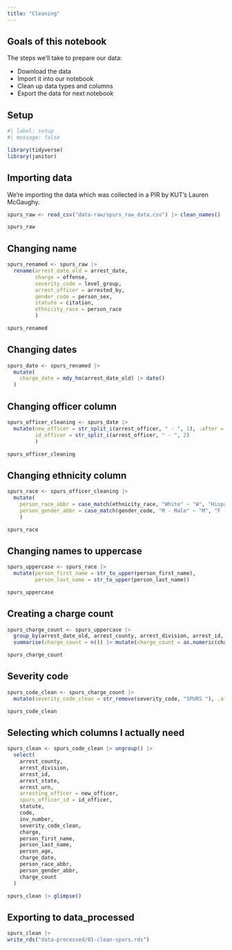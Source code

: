 ```yaml
---
title: "Cleaning"
---
```


## Goals of this notebook

The steps we'll take to prepare our data:

- Download the data
- Import it into our notebook
- Clean up data types and columns
- Export the data for next notebook

## Setup

```r
#| label: setup
#| message: false

library(tidyverse)
library(janitor)
```

## Importing data

We're importing the data which was collected in a PIR by KUT's Lauren McGaughy. 

```r
spurs_raw <- read_csv("data-raw/spurs_raw_data.csv") |> clean_names()

spurs_raw
```


## Changing name

```r
spurs_renamed <- spurs_raw |> 
  rename(arrest_date_old = arrest_date,
         charge = offense,
         severity_code = level_group,
         arrest_officer = arrested_by,
         gender_code = person_sex,
         statute = citation,
         ethnicity_race = person_race
         )

spurs_renamed
```


## Changing dates

```r
spurs_date <- spurs_renamed |>
  mutate(
    charge_date = mdy_hm(arrest_date_old) |> date()
  )
```

## Changing officer column

```r
spurs_officer_cleaning <- spurs_date |> 
  mutate(new_officer = str_split_i(arrest_officer, " - ", 1), .after = arrest_officer,
         id_officer = str_split_i(arrest_officer, " - ", 2)
         )

spurs_officer_cleaning
```


## Changing ethnicity column

```r
spurs_race <- spurs_officer_cleaning |> 
  mutate(
    person_race_abbr = case_match(ethnicity_race, "White" ~ "W", "Hispanic" ~ "H", "Hispanic or Latino" ~ "H", "Black" ~ "B", "Asian" ~ "A"),
    person_gender_abbr = case_match(gender_code, "M - Male" ~ "M", "F - Female" ~ "F")
    )

spurs_race
```


## Changing names to uppercase

```r
spurs_uppercase <- spurs_race |> 
  mutate(person_first_name = str_to_upper(person_first_name),
         person_last_name = str_to_upper(person_last_name))

spurs_uppercase
```


## Creating a charge count
 
```r
spurs_charge_count <- spurs_uppercase |>
  group_by(arrest_date_old, arrest_county, arrest_division, arrest_id, arrest_state, arrest_urn, arrest_officer, new_officer, id_officer, statute, code, inv_number, severity_code, charge, person_first_name, person_last_name, ethnicity_race, gender_code, person_age, charge_date, person_race_abbr, person_gender_abbr ) |> 
  summarise(charge_count = n()) |> mutate(charge_count = as.numeric(charge_count))

spurs_charge_count
```


## Severity code

```r
spurs_code_clean <- spurs_charge_count |> 
  mutate(severity_code_clean = str_remove(severity_code, "SPURS "), .after = severity_code)

spurs_code_clean
```


## Selecting which columns I actually need

```r
spurs_clean <- spurs_code_clean |> ungroup() |> 
  select(
    arrest_county,
    arrest_division,
    arrest_id,
    arrest_state,
    arrest_urn,
    arresting_officer = new_officer,
    spurs_officer_id = id_officer,
    statute,
    code,
    inv_number,
    severity_code_clean,
    charge,
    person_first_name,
    person_last_name,
    person_age,
    charge_date,
    person_race_abbr,
    person_gender_abbr,
    charge_count
  )

spurs_clean |> glimpse()
```

## Exporting to data_processed

```r
spurs_clean |>
write_rds("data-processed/01-clean-spurs.rds")
```


